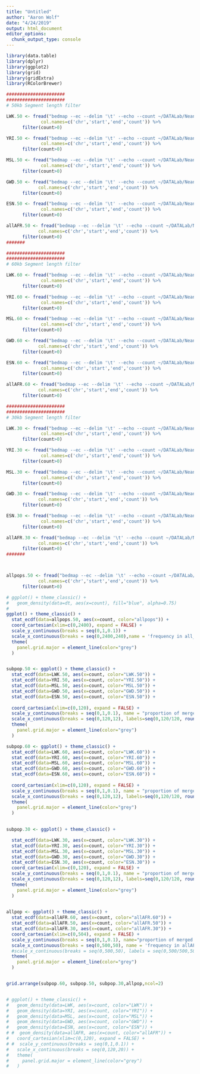 ```yaml
---
title: "Untitled"
author: "Aaron Wolf"
date: "4/24/2019"
output: html_document
editor_options: 
  chunk_output_type: console
---
```


```r
library(data.table)
library(dplyr)
library(ggplot2)
library(grid)
library(gridExtra)
library(RColorBrewer)
```



```r
######################
######################
# 50kb Segment length filter

LWK.50 <- fread("bedmap --ec --delim '\t' --echo --count ~/DATALab/NeanderthalSeq/IBDmix/Deni.2013.p_SingleArchaic.final_callset/LWK.Deni.50kb.bed.merged ~/DATALab/NeanderthalSeq/IBDmix/Deni.2013.p_SingleArchaic.final_callset/LWK.Deni.50kb.bed",
             col.names=c('chr','start','end','count')) %>% 
      filter(count>0)

YRI.50 <- fread("bedmap --ec --delim '\t' --echo --count ~/DATALab/NeanderthalSeq/IBDmix/Deni.2013.p_SingleArchaic.final_callset/YRI.Deni.50kb.bed.merged ~/DATALab/NeanderthalSeq/IBDmix/Deni.2013.p_SingleArchaic.final_callset/YRI.Deni.50kb.bed",
             col.names=c('chr','start','end','count')) %>% 
      filter(count>0)

MSL.50 <- fread("bedmap --ec --delim '\t' --echo --count ~/DATALab/NeanderthalSeq/IBDmix/Deni.2013.p_SingleArchaic.final_callset/MSL.Deni.50kb.bed.merged ~/DATALab/NeanderthalSeq/IBDmix/Deni.2013.p_SingleArchaic.final_callset/MSL.Deni.50kb.bed",
             col.names=c('chr','start','end','count')) %>% 
      filter(count>0)

GWD.50 <- fread("bedmap --ec --delim '\t' --echo --count ~/DATALab/NeanderthalSeq/IBDmix/Deni.2013.p_SingleArchaic.final_callset/GWD.Deni.50kb.bed.merged ~/DATALab/NeanderthalSeq/IBDmix/Deni.2013.p_SingleArchaic.final_callset/GWD.Deni.50kb.bed",
            col.names=c('chr','start','end','count')) %>% 
      filter(count>0)

ESN.50 <- fread("bedmap --ec --delim '\t' --echo --count ~/DATALab/NeanderthalSeq/IBDmix/Deni.2013.p_SingleArchaic.final_callset/ESN.Deni.50kb.bed.merged ~/DATALab/NeanderthalSeq/IBDmix/Deni.2013.p_SingleArchaic.final_callset/ESN.Deni.50kb.bed",
             col.names=c('chr','start','end','count')) %>% 
      filter(count>0)

allAFR.50 <- fread("bedmap --ec --delim '\t' --echo --count ~/DATALab/NeanderthalSeq/IBDmix/Deni.2013.p_SingleArchaic.final_callset/AFR.Deni.50kb.bed.merged ~/DATALab/NeanderthalSeq/IBDmix/Deni.2013.p_SingleArchaic.final_callset/AFR.Deni.50kb.bed",
            col.names=c('chr','start','end','count')) %>% 
      filter(count>0)
#######
```

```r
######################
######################
# 60kb Segment length filter

LWK.60 <- fread("bedmap --ec --delim '\t' --echo --count ~/DATALab/NeanderthalSeq/IBDmix/Deni.2013.p_SingleArchaic.final_callset/LWK.Deni.60kb.bed.merged ~/DATALab/NeanderthalSeq/IBDmix/Deni.2013.p_SingleArchaic.final_callset/LWK.Deni.60kb.bed",
             col.names=c('chr','start','end','count')) %>% 
      filter(count>0)

YRI.60 <- fread("bedmap --ec --delim '\t' --echo --count ~/DATALab/NeanderthalSeq/IBDmix/Deni.2013.p_SingleArchaic.final_callset/YRI.Deni.60kb.bed.merged ~/DATALab/NeanderthalSeq/IBDmix/Deni.2013.p_SingleArchaic.final_callset/YRI.Deni.60kb.bed",
             col.names=c('chr','start','end','count')) %>% 
      filter(count>0)

MSL.60 <- fread("bedmap --ec --delim '\t' --echo --count ~/DATALab/NeanderthalSeq/IBDmix/Deni.2013.p_SingleArchaic.final_callset/MSL.Deni.60kb.bed.merged ~/DATALab/NeanderthalSeq/IBDmix/Deni.2013.p_SingleArchaic.final_callset/MSL.Deni.60kb.bed",
             col.names=c('chr','start','end','count')) %>% 
      filter(count>0)

GWD.60 <- fread("bedmap --ec --delim '\t' --echo --count ~/DATALab/NeanderthalSeq/IBDmix/Deni.2013.p_SingleArchaic.final_callset/GWD.Deni.60kb.bed.merged ~/DATALab/NeanderthalSeq/IBDmix/Deni.2013.p_SingleArchaic.final_callset/GWD.Deni.60kb.bed",
            col.names=c('chr','start','end','count')) %>% 
      filter(count>0)

ESN.60 <- fread("bedmap --ec --delim '\t' --echo --count ~/DATALab/NeanderthalSeq/IBDmix/Deni.2013.p_SingleArchaic.final_callset/ESN.Deni.60kb.bed.merged ~/DATALab/NeanderthalSeq/IBDmix/Deni.2013.p_SingleArchaic.final_callset/ESN.Deni.60kb.bed",
             col.names=c('chr','start','end','count')) %>% 
      filter(count>0)

allAFR.60 <- fread("bedmap --ec --delim '\t' --echo --count ~/DATALab/NeanderthalSeq/IBDmix/Deni.2013.p_SingleArchaic.final_callset/AFR.Deni.60kb.bed.merged ~/DATALab/NeanderthalSeq/IBDmix/Deni.2013.p_SingleArchaic.final_callset/AFR.Deni.60kb.bed",
            col.names=c('chr','start','end','count')) %>% 
      filter(count>0)
```
```r
######################
######################
# 30kb Segment length filter

LWK.30 <- fread("bedmap --ec --delim '\t' --echo --count ~/DATALab/NeanderthalSeq/IBDmix/Deni.2013.p_SingleArchaic.final_callset/LWK.Deni.30kb.bed.merged ~/DATALab/NeanderthalSeq/IBDmix/Deni.2013.p_SingleArchaic.final_callset/LWK.Deni.30kb.bed",
             col.names=c('chr','start','end','count')) %>% 
      filter(count>0)

YRI.30 <- fread("bedmap --ec --delim '\t' --echo --count ~/DATALab/NeanderthalSeq/IBDmix/Deni.2013.p_SingleArchaic.final_callset/YRI.Deni.30kb.bed.merged ~/DATALab/NeanderthalSeq/IBDmix/Deni.2013.p_SingleArchaic.final_callset/YRI.Deni.30kb.bed",
             col.names=c('chr','start','end','count')) %>% 
      filter(count>0)

MSL.30 <- fread("bedmap --ec --delim '\t' --echo --count ~/DATALab/NeanderthalSeq/IBDmix/Deni.2013.p_SingleArchaic.final_callset/MSL.Deni.30kb.bed.merged ~/DATALab/NeanderthalSeq/IBDmix/Deni.2013.p_SingleArchaic.final_callset/MSL.Deni.30kb.bed",
             col.names=c('chr','start','end','count')) %>% 
      filter(count>0)

GWD.30 <- fread("bedmap --ec --delim '\t' --echo --count ~/DATALab/NeanderthalSeq/IBDmix/Deni.2013.p_SingleArchaic.final_callset/GWD.Deni.30kb.bed.merged ~/DATALab/NeanderthalSeq/IBDmix/Deni.2013.p_SingleArchaic.final_callset/GWD.Deni.30kb.bed",
            col.names=c('chr','start','end','count')) %>% 
      filter(count>0)

ESN.30 <- fread("bedmap --ec --delim '\t' --echo --count ~/DATALab/NeanderthalSeq/IBDmix/Deni.2013.p_SingleArchaic.final_callset/ESN.Deni.30kb.bed.merged ~/DATALab/NeanderthalSeq/IBDmix/Deni.2013.p_SingleArchaic.final_callset/ESN.Deni.30kb.bed",
             col.names=c('chr','start','end','count')) %>% 
      filter(count>0)

allAFR.30 <- fread("bedmap --ec --delim '\t' --echo --count ~/DATALab/NeanderthalSeq/IBDmix/Deni.2013.p_SingleArchaic.final_callset/AFR.Deni.30kb.bed.merged ~/DATALab/NeanderthalSeq/IBDmix/Deni.2013.p_SingleArchaic.final_callset/AFR.Deni.30kb.bed",
            col.names=c('chr','start','end','count')) %>% 
      filter(count>0)
#######




```

```r

allpops.50 <- fread("bedmap --ec --delim '\t' --echo --count ~/DATALab/NeanderthalSeq/IBDmix/Deni.2013.p_SingleArchaic.final_callset/all.Deni.50kb.bed.merged ~/DATALab/NeanderthalSeq/IBDmix/Deni.2013.p_SingleArchaic.final_callset/all.Deni.50kb.bed",
            col.names=c('chr','start','end','count')) %>% 
      filter(count>0)

```


```r

# ggplot() + theme_classic() +
#   geom_density(data=dt, aes(x=count), fill="blue", alpha=0.75)
# 
ggplot() + theme_classic() +
  stat_ecdf(data=allpops.50, aes(x=count, color="allpops")) +
  coord_cartesian(xlim=c(0,2400), expand = FALSE) +
  scale_y_continuous(breaks = seq(0,1,0.1)) +
  scale_x_continuous(breaks = seq(0,2400,240),name = 'frequency in all_pop') +
  theme(
    panel.grid.major = element_line(color="grey")
  )


subpop.50 <- ggplot() + theme_classic() + 
  stat_ecdf(data=LWK.50, aes(x=count, color="LWK.50")) +
  stat_ecdf(data=YRI.50, aes(x=count, color="YRI.50")) +
  stat_ecdf(data=MSL.50, aes(x=count, color="MSL.50")) +
  stat_ecdf(data=GWD.50, aes(x=count, color="GWD.50")) +
  stat_ecdf(data=ESN.50, aes(x=count, color="ESN.50")) +
  
  coord_cartesian(xlim=c(0,120), expand = FALSE) +
  scale_y_continuous(breaks = seq(0,1,0.1), name = "proportion of merged calls") +
  scale_x_continuous(breaks = seq(0,120,12), labels=seq(0,120/120, round(12/120, digits = 2)),name = 'frequency in AFR_pop') +
  theme(
    panel.grid.major = element_line(color="grey")
  )

subpop.60 <- ggplot() + theme_classic() + 
  stat_ecdf(data=LWK.60, aes(x=count, color="LWK.60")) +
  stat_ecdf(data=YRI.60, aes(x=count, color="YRI.60")) +
  stat_ecdf(data=MSL.60, aes(x=count, color="MSL.60")) +
  stat_ecdf(data=GWD.60, aes(x=count, color="GWD.60")) +
  stat_ecdf(data=ESN.60, aes(x=count, color="ESN.60")) +
  
  coord_cartesian(xlim=c(0,120), expand = FALSE) +
  scale_y_continuous(breaks = seq(0,1,0.1), name = "proportion of merged calls") +
  scale_x_continuous(breaks = seq(0,120,12), labels=seq(0,120/120, round(12/120, digits = 2)),name = 'frequency in AFR_pop') +
  theme(
    panel.grid.major = element_line(color="grey")
  )
  

subpop.30 <- ggplot() + theme_classic() + 

  stat_ecdf(data=LWK.30, aes(x=count, color="LWK.30")) +
  stat_ecdf(data=YRI.30, aes(x=count, color="YRI.30")) +
  stat_ecdf(data=MSL.30, aes(x=count, color="MSL.30")) +
  stat_ecdf(data=GWD.30, aes(x=count, color="GWD.30")) +
  stat_ecdf(data=ESN.30, aes(x=count, color="ESN.30")) +
  coord_cartesian(xlim=c(0,120), expand = FALSE) +
  scale_y_continuous(breaks = seq(0,1,0.1), name = "proportion of merged calls") +
  scale_x_continuous(breaks = seq(0,120,12), labels=seq(0,120/120, round(12/120, digits = 2)),name = 'frequency in AFR_pop') +
  theme(
    panel.grid.major = element_line(color="grey")
  )
  

allpop <- ggplot() + theme_classic() + 
  stat_ecdf(data=allAFR.60, aes(x=count, color="allAFR.60")) +
  stat_ecdf(data=allAFR.50, aes(x=count, color="allAFR.50")) +
  stat_ecdf(data=allAFR.30, aes(x=count, color="allAFR.30")) +
  coord_cartesian(xlim=c(0,504), expand = FALSE) +
  scale_y_continuous(breaks = seq(0,1,0.1), name="proportion of merged calls") +
  scale_x_continuous(breaks = seq(0,500,50), name = 'frequency in allAFR') +
  #scale_x_continuous(breaks = seq(0,500,50), labels = seq(0,500/500,50/500), name = 'frequency in allAFR') +
  theme(
    panel.grid.major = element_line(color="grey")
  )


grid.arrange(subpop.60, subpop.50, subpop.30,allpop,ncol=2)


# ggplot() + theme_classic() + 
#   geom_density(data=LWK, aes(x=count, color="LWK")) +
#   geom_density(data=YRI, aes(x=count, color="YRI")) +
#   geom_density(data=MSL, aes(x=count, color="MSL")) +
#   geom_density(data=GWD, aes(x=count, color="GWD")) +
#   geom_density(data=ESN, aes(x=count, color="ESN")) +
# #  geom_density(data=allAFR, aes(x=count, color="allAFR")) +
#   coord_cartesian(xlim=c(0,120), expand = FALSE) +
# #  scale_y_continuous(breaks = seq(0,1,0.1)) +
#   scale_x_continuous(breaks = seq(0,120,20)) +
#   theme(
#     panel.grid.major = element_line(color="grey")
#   )

```

